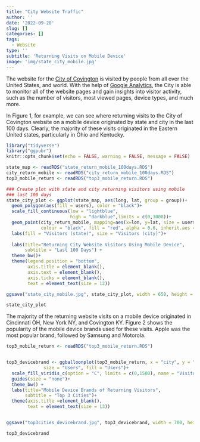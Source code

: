 ```yaml
---
title: "City Website Traffic"
author: ''
date: '2022-09-28'
slug: []
categories: []
tags: 
  - Website
type: ''
subtitle: 'Returning Visits on Mobile Device'
image: 'img/state_city_mobile.jpg'
---
```


The website for the [City of Covington](https://www.covingtonky.gov/) is visited by people from all over the United States, and world.  With the help of [Google Analytics](https://analytics.withgoogle.com/), the City is able to monitor all of the website pages and gain insights into visitor activity, such as the number of visitors, most viewed pages, device types, and much more.

In Figure 1, for example, we can see where returning visits to the City of Covington website on a mobile device originated by state and city in the last 100 days.  Clearly, the majority of these visits originated in the Eastern United states, particularly in Ohio and Kentucky.


```r
library("tidyverse")
library("ggpubr")
knitr::opts_chunk$set(echo = FALSE, warning = FALSE, message = FALSE)

state_map <- readRDS("state_return_mobile_100days.RDS")
city_return_mobile <- readRDS("city_return_mobile_100days.RDS")
top3_mobile_return <- readRDS("top3_mobile_return.RDS")


```


```r

### Create plot with state and city returning visitors using mobile
### last 100 days
state_city_plot <- ggplot(state_map, aes(long, lat, group = group))+
  geom_polygon(aes(fill = users), color = "black")+
  scale_fill_continuous(low = "lightblue", 
                        high = "darkblue",limits = c(0,3000))+
  geom_point(city_return_mobile, mapping=aes(x=lon, y=lat, size = users),  pch=21,
             colour = "black", fill = "red", alpha = 0.6, inherit.aes = FALSE) +
  labs(fill = "Visitors (state)", size = "Visitors (city)")+
  
  labs(title="Returning City Website Visitors Using Mobile Device",
       subtitle = "Last 100 Days") +
  theme_bw()+
  theme(legend.position = "bottom",
        axis.title = element_blank(),
        axis.text = element_blank(),
        axis.ticks = element_blank(),
        text = element_text(size = 12))

ggsave("state_city_mobile.jpg", state_city_plot, width = 650, height = 500, units = "px", dpi = 120)

state_city_plot

```


The majority of the returning website visits on a mobile device originated in Cincinnati OH, New York NY, and Covington KY.  Figure 2 shows the popularity of the mobile device brands used for these visits.  Apple was the most popular brand, followed by Samsung and Motorola. 


```r

top3_mobile_return <- readRDS("top3_mobile_return.RDS")


top3_devicebrand <- ggballoonplot(top3_mobile_return, x = "city", y = "mobileDeviceBranding",
              size = "Users", fill = "Users")+
  scale_fill_viridis_c(option = "C", limits = c(0,1500), name = "Visitors")+
  guides(size = "none")+
  theme_bw() +
  labs(title="Mobile Device Brands of Returning Visitors",
       subtitle = "Top 3 Cities")+
  theme(axis.title =element_blank(),
        text = element_text(size = 13))


ggsave("top3cities_devicebrand.jpg", top3_devicebrand, width = 700, height = 500, units = "px", dpi = 120)

top3_devicebrand

```






